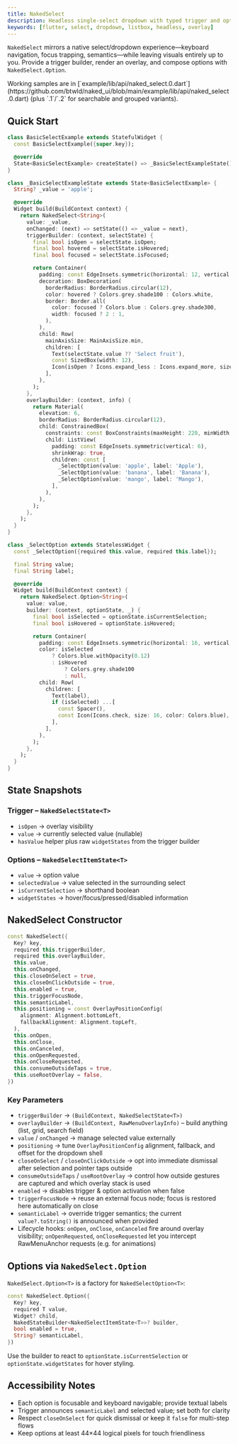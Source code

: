 ```yaml
---
title: NakedSelect
description: Headless single-select dropdown with typed trigger and option builders
keywords: [flutter, select, dropdown, listbox, headless, overlay]
---
```


`NakedSelect` mirrors a native select/dropdown experience—keyboard navigation, focus trapping, semantics—while leaving visuals entirely up to you. Provide a trigger builder, render an overlay, and compose options with `NakedSelect.Option`.

<Info>
  Working samples are in [`example/lib/api/naked_select.0.dart`](https://github.com/btwld/naked_ui/blob/main/example/lib/api/naked_select.0.dart) (plus `.1`/`.2` for searchable and grouped variants).
</Info>

## Quick Start

```dart
class BasicSelectExample extends StatefulWidget {
  const BasicSelectExample({super.key});

  @override
  State<BasicSelectExample> createState() => _BasicSelectExampleState();
}

class _BasicSelectExampleState extends State<BasicSelectExample> {
  String? _value = 'apple';

  @override
  Widget build(BuildContext context) {
    return NakedSelect<String>(
      value: _value,
      onChanged: (next) => setState(() => _value = next),
      triggerBuilder: (context, selectState) {
        final bool isOpen = selectState.isOpen;
        final bool hovered = selectState.isHovered;
        final bool focused = selectState.isFocused;

        return Container(
          padding: const EdgeInsets.symmetric(horizontal: 12, vertical: 10),
          decoration: BoxDecoration(
            borderRadius: BorderRadius.circular(12),
            color: hovered ? Colors.grey.shade100 : Colors.white,
            border: Border.all(
              color: focused ? Colors.blue : Colors.grey.shade300,
              width: focused ? 2 : 1,
            ),
          ),
          child: Row(
            mainAxisSize: MainAxisSize.min,
            children: [
              Text(selectState.value ?? 'Select fruit'),
              const SizedBox(width: 12),
              Icon(isOpen ? Icons.expand_less : Icons.expand_more, size: 18),
            ],
          ),
        );
      },
      overlayBuilder: (context, info) {
        return Material(
          elevation: 6,
          borderRadius: BorderRadius.circular(12),
          child: ConstrainedBox(
            constraints: const BoxConstraints(maxHeight: 220, minWidth: 220),
            child: ListView(
              padding: const EdgeInsets.symmetric(vertical: 6),
              shrinkWrap: true,
              children: const [
                _SelectOption(value: 'apple', label: 'Apple'),
                _SelectOption(value: 'banana', label: 'Banana'),
                _SelectOption(value: 'mango', label: 'Mango'),
              ],
            ),
          ),
        );
      },
    );
  }
}

class _SelectOption extends StatelessWidget {
  const _SelectOption({required this.value, required this.label});

  final String value;
  final String label;

  @override
  Widget build(BuildContext context) {
    return NakedSelect.Option<String>(
      value: value,
      builder: (context, optionState, _) {
        final bool isSelected = optionState.isCurrentSelection;
        final bool isHovered = optionState.isHovered;

        return Container(
          padding: const EdgeInsets.symmetric(horizontal: 16, vertical: 10),
          color: isSelected
              ? Colors.blue.withOpacity(0.12)
              : isHovered
                  ? Colors.grey.shade100
                  : null,
          child: Row(
            children: [
              Text(label),
              if (isSelected) ...[
                const Spacer(),
                const Icon(Icons.check, size: 16, color: Colors.blue),
              ],
            ],
          ),
        );
      },
    );
  }
}
```

## State Snapshots

### Trigger – `NakedSelectState<T>`
- `isOpen` → overlay visibility
- `value` → currently selected value (nullable)
- `hasValue` helper plus raw `widgetStates` from the trigger builder

### Options – `NakedSelectItemState<T>`
- `value` → option value
- `selectedValue` → value selected in the surrounding select
- `isCurrentSelection` → shorthand boolean
- `widgetStates` → hover/focus/pressed/disabled information

## NakedSelect Constructor

```dart
const NakedSelect({
  Key? key,
  required this.triggerBuilder,
  required this.overlayBuilder,
  this.value,
  this.onChanged,
  this.closeOnSelect = true,
  this.closeOnClickOutside = true,
  this.enabled = true,
  this.triggerFocusNode,
  this.semanticLabel,
  this.positioning = const OverlayPositionConfig(
    alignment: Alignment.bottomLeft,
    fallbackAlignment: Alignment.topLeft,
  ),
  this.onOpen,
  this.onClose,
  this.onCanceled,
  this.onOpenRequested,
  this.onCloseRequested,
  this.consumeOutsideTaps = true,
  this.useRootOverlay = false,
})
```

### Key Parameters

- `triggerBuilder` → `(BuildContext, NakedSelectState<T>)`
- `overlayBuilder` → `(BuildContext, RawMenuOverlayInfo)` – build anything (list, grid, search field)
- `value` / `onChanged` → manage selected value externally
- `positioning` → tune `OverlayPositionConfig` alignment, fallback, and offset for the dropdown shell
- `closeOnSelect` / `closeOnClickOutside` → opt into immediate dismissal after selection and pointer taps outside
- `consumeOutsideTaps` / `useRootOverlay` → control how outside gestures are captured and which overlay stack is used
- `enabled` → disables trigger & option activation when false
- `triggerFocusNode` → reuse an external focus node; focus is restored here automatically on close
- `semanticLabel` → override trigger semantics; the current `value?.toString()` is announced when provided
- Lifecycle hooks: `onOpen`, `onClose`, `onCanceled` fire around overlay visibility; `onOpenRequested`, `onCloseRequested` let you intercept RawMenuAnchor requests (e.g. for animations)

## Options via `NakedSelect.Option`

`NakedSelect.Option<T>` is a factory for `NakedSelectOption<T>`:

```dart
const NakedSelect.Option({
  Key? key,
  required T value,
  Widget? child,
  NakedStateBuilder<NakedSelectItemState<T>>? builder,
  bool enabled = true,
  String? semanticLabel,
})
```

Use the builder to react to `optionState.isCurrentSelection` or `optionState.widgetStates` for hover styling.

## Accessibility Notes

- Each option is focusable and keyboard navigable; provide textual labels
- Trigger announces `semanticLabel` and selected value; set both for clarity
- Respect `closeOnSelect` for quick dismissal or keep it `false` for multi-step flows
- Keep options at least 44×44 logical pixels for touch friendliness

